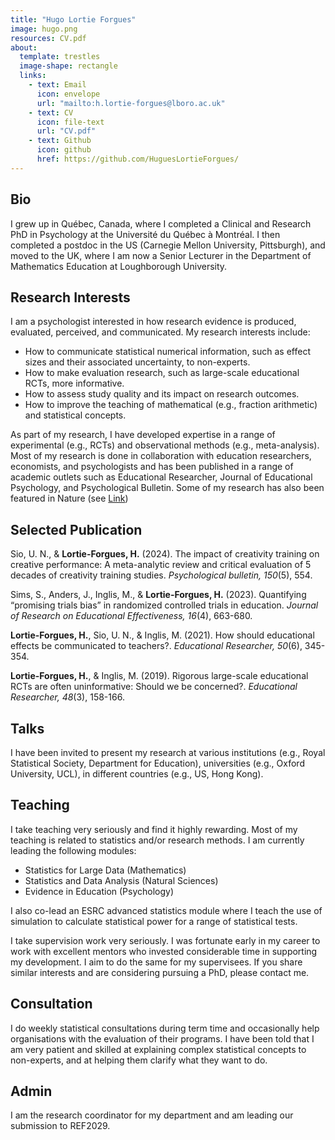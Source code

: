 ```yaml
---
title: "Hugo Lortie Forgues"
image: hugo.png
resources: CV.pdf
about:
  template: trestles
  image-shape: rectangle
  links:
    - text: Email
      icon: envelope
      url: "mailto:h.lortie-forgues@lboro.ac.uk"
    - text: CV
      icon: file-text
      url: "CV.pdf"
    - text: Github
      icon: github
      href: https://github.com/HuguesLortieForgues/
---
```



## Bio

I grew up in Québec, Canada, where I completed a Clinical and Research PhD in Psychology at the Université du Québec à Montréal. I then completed a postdoc in the US (Carnegie Mellon University, Pittsburgh), and moved to the UK, where I am now a Senior Lecturer in the Department of Mathematics Education at Loughborough University.


## Research Interests

I am a psychologist interested in how research evidence is produced, evaluated, perceived, and communicated. My research interests include:

*	How to communicate statistical numerical information, such as effect sizes and their associated uncertainty, to non-experts.
* How to make evaluation research, such as large-scale educational RCTs, more informative.
* How to assess study quality and its impact on research outcomes.
* How to improve the teaching of mathematical (e.g., fraction arithmetic) and statistical concepts.

As part of my research, I have developed expertise in a range of experimental (e.g., RCTs) and observational methods (e.g., meta-analysis). Most of my research is done in collaboration with education researchers, economists, and psychologists and has been published in a range of academic outlets such as Educational Researcher, Journal of Educational Psychology, and Psychological Bulletin. Some of my research has also been featured in Nature (see <a href="https://media.nature.com/original/magazine-assets/d41586-022-01387-7/d41586-022-01387-7.pdf" target="_blank">Link</a>)

<!-- Comment: The html code above opens a new window link -->

## Selected Publication

Sio, U. N., & **Lortie-Forgues, H.** (2024). The impact of creativity training on creative performance: A meta-analytic review and critical evaluation of 5 decades of creativity training studies. *Psychological bulletin, 150*(5), 554.

Sims, S., Anders, J., Inglis, M., & **Lortie-Forgues, H.** (2023). Quantifying “promising trials bias” in randomized controlled trials in education. *Journal of Research on Educational Effectiveness, 16*(4), 663-680.

**Lortie-Forgues, H.**, Sio, U. N., & Inglis, M. (2021). How should educational effects be communicated to teachers?. *Educational Researcher, 50*(6), 345-354.

**Lortie-Forgues, H.**, & Inglis, M. (2019). Rigorous large-scale educational RCTs are often uninformative: Should we be concerned?. *Educational Researcher, 48*(3), 158-166.


## Talks
I have been invited to present my research at various institutions (e.g., Royal Statistical Society, Department for Education), universities (e.g., Oxford University, UCL), in different countries (e.g., US, Hong Kong). 


## Teaching

I take teaching very seriously and find it highly rewarding. Most of my teaching is related to statistics and/or research methods. I am currently leading the following modules:

* Statistics for Large Data (Mathematics)
* Statistics and Data Analysis (Natural Sciences)
* Evidence in Education (Psychology)

I also co-lead an ESRC advanced statistics module where I teach the use of simulation to calculate statistical power for a range of statistical tests.

I take supervision work very seriously. I was fortunate early in my career to work with excellent mentors who invested considerable time in supporting my development. I aim to do the same for my supervisees. If you share similar interests and are considering pursuing a PhD, please contact me.


## Consultation
I do weekly statistical consultations during term time and occasionally help organisations with the evaluation of their programs. I have been told that I am very patient and skilled at explaining complex statistical concepts to non-experts, and at helping them clarify what they want to do.


## Admin
I am the research coordinator for my department and am leading our submission to REF2029.